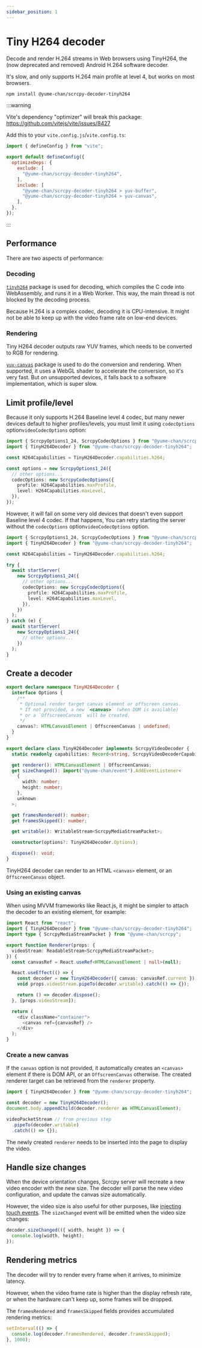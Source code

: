 ```yaml
---
sidebar_position: 1
---
```


# Tiny H264 decoder


Decode and render H.264 streams in Web browsers using TinyH264, the (now deprecated and removed) Android H.264 software decoder.

It's slow, and only supports H.264 main profile at level 4, but works on most browsers.

```sh npm2yarn
npm install @yume-chan/scrcpy-decoder-tinyh264
```

:::warning

Vite's dependency "optimizer" will break this package: https://github.com/vitejs/vite/issues/8427

Add this to your `vite.config.js`/`vite.config.ts`:

```js
import { defineConfig } from "vite";

export default defineConfig({
  optimizeDeps: {
    exclude: [
      "@yume-chan/scrcpy-decoder-tinyh264",
    ],
    include: [
      "@yume-chan/scrcpy-decoder-tinyh264 > yuv-buffer",
      "@yume-chan/scrcpy-decoder-tinyh264 > yuv-canvas",
    ],
  },
});
```

:::

## Performance

There are two aspects of performance:

### Decoding

[`tinyh264`](https://npmjs.org/package/tinyh264) package is used for decoding, which compiles the C code into WebAssembly, and runs it in a Web Worker. This way, the main thread is not blocked by the decoding process.

Because H.264 is a complex codec, decoding it is CPU-intensive. It might not be able to keep up with the video frame rate on low-end devices.

### Rendering

Tiny H264 decoder outputs raw YUV frames, which needs to be converted to RGB for rendering.

[`yuv-canvas`](https://www.npmjs.com/package/yuv-canvas) package is used to do the conversion and rendering. When supported, it uses a WebGL shader to accelerate the conversion, so it's very fast. But on unsupported devices, it falls back to a software implementation, which is super slow.

## Limit profile/level

Because it only supports H.264 Baseline level 4 codec, but many newer devices default to higher profiles/levels, you must limit it using <Version until="v2.0">`codecOptions` option</Version><Version since="v2.0">`videoCodecOptions` option</Version>:

```ts transpile
import { ScrcpyOptions1_24, ScrcpyCodecOptions } from "@yume-chan/scrcpy";
import { TinyH264Decoder } from "@yume-chan/scrcpy-decoder-tinyh264";

const H264Capabilities = TinyH264Decoder.capabilities.h264;

const options = new ScrcpyOptions1_24({
  // other options...
  codecOptions: new ScrcpyCodecOptions({
    profile: H264Capabilities.maxProfile,
    level: H264Capabilities.maxLevel,
  }),
});
```

However, it will fail on some very old devices that doesn't even support Baseline level 4 codec. If that happens, You can retry starting the server without the <Version until="v2.0">`codecOptions` option</Version><Version since="v2.0">`videoCodecOptions` option</Version>.

```ts transpile
import { ScrcpyOptions1_24, ScrcpyCodecOptions } from "@yume-chan/scrcpy";
import { TinyH264Decoder } from "@yume-chan/scrcpy-decoder-tinyh264";

const H264Capabilities = TinyH264Decoder.capabilities.h264;

try {
  await startServer(
    new ScrcpyOptions1_24({
      // other options...
      codecOptions: new ScrcpyCodecOptions({
        profile: H264Capabilities.maxProfile,
        level: H264Capabilities.maxLevel,
      }),
    })
  );
} catch (e) {
  await startServer(
    new ScrcpyOptions1_24({
      // other options...
    })
  );
}
```

## Create a decoder

```ts
export declare namespace TinyH264Decoder {
  interface Options {
    /**
     * Optional render target canvas element or offscreen canvas.
     * If not provided, a new `<canvas>` (when DOM is available)
     * or a `OffscreenCanvas` will be created.
     */
    canvas?: HTMLCanvasElement | OffscreenCanvas | undefined;
  }
}

export declare class TinyH264Decoder implements ScrcpyVideoDecoder {
  static readonly capabilities: Record<string, ScrcpyVideoDecoderCapability>;

  get renderer(): HTMLCanvasElement | OffscreenCanvas;
  get sizeChanged(): import("@yume-chan/event").AddEventListener<
    {
      width: number;
      height: number;
    },
    unknown
  >;

  get framesRendered(): number;
  get framesSkipped(): number;

  get writable(): WritableStream<ScrcpyMediaStreamPacket>;

  constructor(options?: TinyH264Decoder.Options);

  dispose(): void;
}
```

TinyH264 decoder can render to an HTML `<canvas>` element, or an `OffscreenCanvas` object.

### Using an existing canvas

When using MVVM frameworks like React.js, it might be simpler to attach the decoder to an existing element, for example:

```ts transpile
import React from "react";
import { TinyH264Decoder } from "@yume-chan/scrcpy-decoder-tinyh264";
import type { ScrcpyMediaStreamPacket } from "@yume-chan/scrcpy";

export function Renderer(props: {
  videoStream: ReadableStream<ScrcpyMediaStreamPacket>;
}) {
  const canvasRef = React.useRef<HTMLCanvasElement | null>(null);

  React.useEffect(() => {
    const decoder = new TinyH264Decoder({ canvas: canvasRef.current });
    void props.videoStream.pipeTo(decoder.writable).catch(() => {});

    return () => decoder.dispose();
  }, [props.videoStream]);

  return (
    <div className="container">
      <canvas ref={canvasRef} />
    </div>
  );
}
```

### Create a new canvas

If the `canvas` option is not provided, it automatically creates an `<canvas>` element if there is DOM API, or an `OffscreenCanvas` otherwise. The created renderer target can be retrieved from the `renderer` property.

```ts transpile
import { TinyH264Decoder } from "@yume-chan/scrcpy-decoder-tinyh264";

const decoder = new TinyH264Decoder();
document.body.appendChild(decoder.renderer as HTMLCanvasElement);

videoPacketStream // from previous step
  .pipeTo(decoder.writable)
  .catch(() => {});
```

The newly created `renderer` needs to be inserted into the page to display the video.

## Handle size changes

When the device orientation changes, Scrcpy server will recreate a new video encoder with the new size. The decoder will parse the new video configuration, and update the canvas size automatically.

However, the video size is also useful for other purposes, like [injecting touch events](../control/touch.mdx). The `sizeChanged` event will be emitted when the video size changes:

```ts transpile
decoder.sizeChanged(({ width, height }) => {
  console.log(width, height);
});
```

## Rendering metrics

The decoder will try to render every frame when it arrives, to minimize latency.

However, when the video frame rate is higher than the display refresh rate, or when the hardware can't keep up, some frames will be dropped.

The `framesRendered` and `framesSkipped` fields provides accumulated rendering metrics:

```ts transpile
setInterval(() => {
  console.log(decoder.framesRendered, decoder.framesSkipped);
}, 1000);
```
